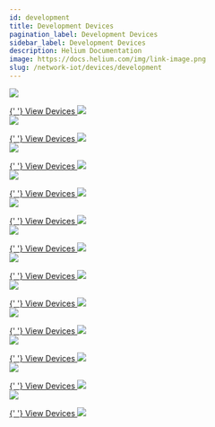 ```yaml
---
id: development
title: Development Devices
pagination_label: Development Devices
sidebar_label: Development Devices
description: Helium Documentation
image: https://docs.helium.com/img/link-image.png
slug: /network-iot/devices/development
---
```



<LegacyContentBanner />

<div class="container" style={{ padding: 0 }}>
  <div class="row">
    <div class="col col--4" style={{ marginBottom: 100 }}>
      <a href="/network-iot/devices/development/adafruit/adafruit-feather-m0-rfm95">
        <img
          className="manufacturericon"
          src={useBaseUrl('img/network-iot/devices/development/adafruit/adafruit-logo.png')}
        />
      </a>
      <p></p>
      <a href="/network-iot/devices/development/adafruit/adafruit-feather-m0-rfm95">
        {' '}
        View Devices <img className="quicklinkarrow" src={useBaseUrl('img/icons/linkarrow.svg')} />
      </a>
    </div>
    <div class="col col--4" style={{ marginBottom: 100 }}>
      <a href="/network-iot/devices/development/arduino/lora-vision-shield">
        <img
          className="manufacturericon"
          src={useBaseUrl('img/network-iot/devices/development/arduino/arduino-logo.png')}
        />
      </a>
      <p></p>
      <a href="/network-iot/devices/development/arduino/lora-vision-shield">
        {' '}
        View Devices <img className="quicklinkarrow" src={useBaseUrl('img/icons/linkarrow.svg')} />
      </a>
    </div>
    <div class="col col--4" style={{ marginBottom: 100 }}>
      <a href="/network-iot/devices/development/embit/emb-lr1280s">
        <img
          className="manufacturericon"
          src={useBaseUrl('img/network-iot/devices/development/embit/embit-logo.png')}
        />
      </a>
      <p></p>
      <a href="/network-iot/devices/development/embit/emb-lr1280s">
        {' '}
        View Devices <img className="quicklinkarrow" src={useBaseUrl('img/icons/linkarrow.svg')} />
      </a>
    </div>
  </div>
  <div class="row">
    <div class="col col--4" style={{ marginBottom: 100 }}>
      <a href="/network-iot/devices/development/heltec/cubecell-1-2-aa-node">
        <img
          className="manufacturericon"
          src={useBaseUrl('img/network-iot/devices/development/heltec/heltec-logo.png')}
        />
      </a>
      <p></p>
      <a href="/network-iot/devices/development/heltec/cubecell-1-2-aa-node">
        {' '}
        View Devices <img className="quicklinkarrow" src={useBaseUrl('img/icons/linkarrow.svg')} />
      </a>
    </div>
    <div class="col col--4" style={{ marginBottom: 100 }}>
      <a href="/network-iot/devices/development/mcci/catena4610">
        <img
          className="manufacturericon"
          src={useBaseUrl('img/network-iot/devices/development/mcci/mcci-logo.png')}
        />
      </a>
      <p></p>
      <a href="/network-iot/devices/development/mcci/catena4610">
        {' '}
        View Devices <img className="quicklinkarrow" src={useBaseUrl('img/icons/linkarrow.svg')} />
      </a>
    </div>
    <div class="col col--4" style={{ marginBottom: 100 }}>
      <a href="/network-iot/devices/development/midatronics/sharky-module">
        <img
          className="manufacturericon"
          src={useBaseUrl('img/network-iot/devices/development/midatronics/midatronics-logo.png')}
        />
      </a>
      <p></p>
      <a href="/network-iot/devices/development/midatronics/sharky-module">
        {' '}
        View Devices <img className="quicklinkarrow" src={useBaseUrl('img/icons/linkarrow.svg')} />
      </a>
    </div>
  </div>
  <div class="row">
    <div class="col col--4" style={{ marginBottom: 100 }}>
      <a href="/network-iot/devices/development/multi-tech/multi-tech-xdot">
        <img
          className="manufacturericon"
          src={useBaseUrl('img/network-iot/devices/development/multi-tech/multi-tech-logo.png')}
        />
      </a>
      <p></p>
      <a href="/network-iot/devices/development/multi-tech/multi-tech-xdot">
        {' '}
        View Devices <img className="quicklinkarrow" src={useBaseUrl('img/icons/linkarrow.svg')} />
      </a>
    </div>
    <div class="col col--4" style={{ marginBottom: 100 }}>
      <a href="/network-iot/devices/development/rakwireless/wisblock-4631">
        <img
          className="manufacturericon"
          src={useBaseUrl('img/network-iot/devices/development/rakwireless/rakwireless-logo.png')}
        />
      </a>
      <p></p>
      <a href="/network-iot/devices/development/rakwireless/wisblock-4631">
        {' '}
        View Devices <img className="quicklinkarrow" src={useBaseUrl('img/icons/linkarrow.svg')} />
      </a>
    </div>
    <div class="col col--4" style={{ marginBottom: 100 }}>
      <a href="/network-iot/devices/development/seeed-studio/loramodule-e5">
        <img
          className="manufacturericon"
          src={useBaseUrl(
            'img/network-iot/devices/ready-to-use/seeed-studio/seeed-studio-logo.png',
          )}
        />
      </a>
      <p></p>
      <a href="/network-iot/devices/development/seeed-studio/loramodule-e5">
        {' '}
        View Devices <img className="quicklinkarrow" src={useBaseUrl('img/icons/linkarrow.svg')} />
      </a>
    </div>
  </div>
  <div class="row">
    <div class="col col--4" style={{ marginBottom: 100 }}>
      <a href="/network-iot/devices/development/sparkfun/pro-rf">
        <img
          className="manufacturericon"
          src={useBaseUrl('img/network-iot/devices/development/sparkfun/sparkfun-logo.png')}
        />
      </a>
      <p></p>
      <a href="/network-iot/devices/development/sparkfun/pro-rf">
        {' '}
        View Devices <img className="quicklinkarrow" src={useBaseUrl('img/icons/linkarrow.svg')} />
      </a>
    </div>
    <div class="col col--4" style={{ marginBottom: 100 }}>
      <a href="/network-iot/devices/development/opensourceinitiative/paxcounter">
        <img
          className="manufacturericon"
          src={useBaseUrl(
            'img/network-iot/devices/development/opensourceinitiative/osi_standard_logo.png',
          )}
        />
      </a>
      <p></p>
      <a href="/network-iot/devices/development/opensourceinitiative/paxcounter">
        {' '}
        View Devices <img className="quicklinkarrow" src={useBaseUrl('img/icons/linkarrow.svg')} />
      </a>
    </div>
    <div class="col col--4" style={{ marginBottom: 100 }}>
      <a href="/network-iot/devices/development/stmicroelectronics/st-b-l072z-lrwan1">
        <img
          className="manufacturericon"
          src={useBaseUrl(
            'img/network-iot/devices/development/stmicroelectronics/stmicroelectronics-logo.png',
          )}
        />
      </a>
      <p></p>
      <a href="/network-iot/devices/development/stmicroelectronics/st-b-l072z-lrwan1">
        {' '}
        View Devices <img className="quicklinkarrow" src={useBaseUrl('img/icons/linkarrow.svg')} />
      </a>
    </div>
  </div>
</div>
